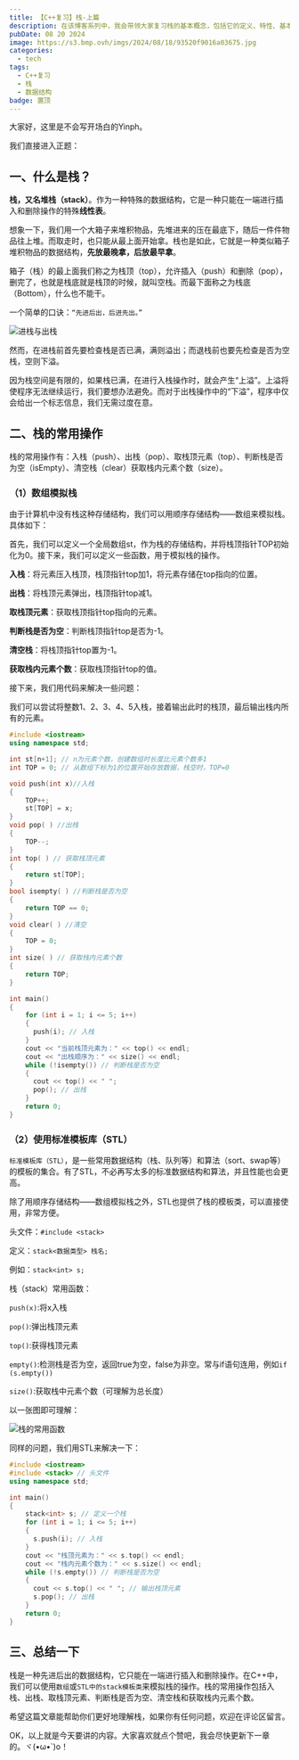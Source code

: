 ```yaml
---
title: 【C++复习】栈-上篇
description: 在该博客系列中，我会带领大家复习栈的基本概念，包括它的定义、特性、基本操作，并探讨栈在实际应用中的一些案例。大家有兴趣可以看我的博客进行自学。
pubDate: 08 20 2024
image: https://s3.bmp.ovh/imgs/2024/08/18/93520f9016a03675.jpg
categories:
  - tech
tags:
  - C++复习
  - 栈
  - 数据结构
badge: 置顶
---
```



<LinkCard
  title="作者：Yinph"
  desc="欢迎转载本博客文章，但请注明来源并附上原文链接。"
  img="/favicon.ico"
/>

大家好，这里是不会写开场白的Yinph。

我们直接进入正题：

## 一、什么是栈？

**栈，又名堆栈（stack）**。作为一种特殊的数据结构，它是一种只能在一端进行插入和删除操作的特殊**线性表**。

想象一下，我们用一个大箱子来堆积物品，先堆进来的压在最底下，随后一件件物品往上堆。而取走时，也只能从最上面开始拿。栈也是如此，它就是一种类似箱子堆积物品的数据结构，**先放最晚拿，后放最早拿**。

箱子（栈）的最上面我们称之为栈顶（top），允许插入（push）和删除（pop），删完了，也就是栈底就是栈顶的时候，就叫空栈。而最下面称之为栈底（Bottom），什么也不能干。

一个简单的口诀：`“先进后出，后进先出。”`

![进栈与出栈](https://s3.bmp.ovh/imgs/2024/08/18/fcdf8b9bed7b0286.jpg)

<Warning>然而，在进栈前首先要检查栈是否已满，满则溢出；而退栈前也要先检查是否为空栈，空则下溢。</Warning>

因为栈空间是有限的，如果栈已满，在进行入栈操作时，就会产生“上溢”。上溢将使程序无法继续运行，我们要想办法避免。而对于出栈操作中的“下溢”，程序中仅会给出一个标志信息，我们无需过度在意。

## 二、栈的常用操作

栈的常用操作有：入栈（push）、出栈（pop）、取栈顶元素（top）、判断栈是否为空（isEmpty）、清空栈（clear）获取栈内元素个数（size）。

### （1）数组模拟栈

由于计算机中没有栈这种存储结构，我们可以用顺序存储结构——数组来模拟栈。具体如下：

首先，我们可以定义一个全局数组st，作为栈的存储结构，并将栈顶指针TOP初始化为0。接下来，我们可以定义一些函数，用于模拟栈的操作。

**入栈**：将元素压入栈顶，栈顶指针top加1，将元素存储在top指向的位置。

**出栈**：将栈顶元素弹出，栈顶指针top减1。

**取栈顶元素**：获取栈顶指针top指向的元素。

**判断栈是否为空**：判断栈顶指针top是否为-1。

**清空栈**：将栈顶指针top置为-1。

**获取栈内元素个数**：获取栈顶指针top的值。

接下来，我们用代码来解决一些问题：

我们可以尝试将整数1、2、3、4、5入栈，接着输出此时的栈顶，最后输出栈内所有的元素。

```cpp
#include <iostream>
using namespace std;

int st[n+1]; // n为元素个数，创建数组时长度比元素个数多1	
int TOP = 0; // 从数组下标为1的位置开始存放数据，栈空时，TOP=0

void push(int x)//入栈
{	
    TOP++;	
    st[TOP] = x;	
}
void pop( ) //出栈
{	
    TOP--;	
}
int top( ) // 获取栈顶元素	
{	
    return st[TOP];	
}
bool isempty( ) //判断栈是否为空	
{
    return TOP == 0;	
}
void clear( ) //清空
{
    TOP = 0;	
}
int size( ) // 获取栈内元素个数
{
    return TOP;	
}

int main()
{
    for (int i = 1; i <= 5; i++)
    {
      push(i); // 入栈
    }
    cout << "当前栈顶元素为：" << top() << endl;
    cout << "出栈顺序为：" << size() << endl;
    while (!isempty()) // 判断栈是否为空
    {
      cout << top() << " ";
      pop(); // 出栈
    }
    return 0;
}
```

### （2）使用标准模板库（STL）

`标准模板库（STL）`，是一些常用数据结构（栈、队列等）和算法（sort、swap等）的模板的集合。有了STL，不必再写太多的标准数据结构和算法，并且性能也会更高。

除了用顺序存储结构——数组模拟栈之外，STL也提供了栈的模板类，可以直接使用，非常方便。

头文件：`#include <stack>`

定义：`stack<数据类型> 栈名;`

例如：`stack<int> s;`

栈（stack）常用函数：

`push(x)`:将x入栈

`pop()`:弹出栈顶元素

`top()`:获得栈顶元素

`empty()`:检测栈是否为空，返回true为空，false为非空。常与if语句连用，例如`if (s.empty())`

`size()`:获取栈中元素个数（可理解为总长度）

以一张图即可理解：

![栈的常用函数](https://s3.bmp.ovh/imgs/2024/08/22/a2fec1753899afaa.png)

同样的问题，我们用STL来解决一下：

```cpp
#include <iostream>
#include <stack> // 头文件
using namespace std;

int main()
{
    stack<int> s; // 定义一个栈
    for (int i = 1; i <= 5; i++)
    {
      s.push(i); // 入栈
    }
    cout << "栈顶元素为：" << s.top() << endl;
    cout << "栈内元素个数为：" << s.size() << endl;
    while (!s.empty()) // 判断栈是否为空
    {
      cout << s.top() << " "; // 输出栈顶元素
      s.pop(); // 出栈
    }
    return 0;
}
```

## 三、总结一下

栈是一种先进后出的数据结构，它只能在一端进行插入和删除操作。在C++中，我们可以使用`数组`或`STL中的stack模板类`来模拟栈的操作。栈的常用操作包括入栈、出栈、取栈顶元素、判断栈是否为空、清空栈和获取栈内元素个数。

希望这篇文章能帮助你们更好地理解栈，如果你有任何问题，欢迎在评论区留言。

OK，以上就是今天要讲的内容。大家喜欢就点个赞吧，我会尽快更新下一章的。ヾ(•ω•`)o！